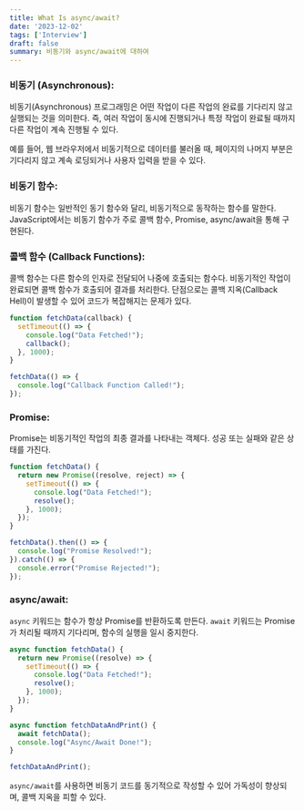 ```yaml
---
title: What Is async/await?
date: '2023-12-02'
tags: ['Interview']
draft: false
summary: 비동기와 async/await에 대하여
---
```


### 비동기 (Asynchronous):

비동기(Asynchronous) 프로그래밍은 어떤 작업이 다른 작업의 완료를 기다리지 않고 실행되는 것을 의미한다. 즉, 여러 작업이 동시에 진행되거나 특정 작업이 완료될 때까지 다른 작업이 계속 진행될 수 있다.

예를 들어, 웹 브라우저에서 비동기적으로 데이터를 불러올 때, 페이지의 나머지 부분은 기다리지 않고 계속 로딩되거나 사용자 입력을 받을 수 있다.

### 비동기 함수:

비동기 함수는 일반적인 동기 함수와 달리, 비동기적으로 동작하는 함수를 말한다. JavaScript에서는 비동기 함수가 주로 콜백 함수, Promise, async/await을 통해 구현된다.

### 콜백 함수 (Callback Functions):

콜백 함수는 다른 함수의 인자로 전달되어 나중에 호출되는 함수다. 비동기적인 작업이 완료되면 콜백 함수가 호출되어 결과를 처리한다. 단점으로는 콜백 지옥(Callback Hell)이 발생할 수 있어 코드가 복잡해지는 문제가 있다.

```javascript
function fetchData(callback) {
  setTimeout(() => {
    console.log("Data Fetched!");
    callback();
  }, 1000);
}

fetchData(() => {
  console.log("Callback Function Called!");
});
```

### Promise:

Promise는 비동기적인 작업의 최종 결과를 나타내는 객체다. 성공 또는 실패와 같은 상태를 가진다.

```javascript
function fetchData() {
  return new Promise((resolve, reject) => {
    setTimeout(() => {
      console.log("Data Fetched!");
      resolve();
    }, 1000);
  });
}

fetchData().then(() => {
  console.log("Promise Resolved!");
}).catch(() => {
  console.error("Promise Rejected!");
});
```

### async/await:

`async` 키워드는 함수가 항상 Promise를 반환하도록 만든다. `await` 키워드는 Promise가 처리될 때까지 기다리며, 함수의 실행을 일시 중지한다.

```javascript
async function fetchData() {
  return new Promise((resolve) => {
    setTimeout(() => {
      console.log("Data Fetched!");
      resolve();
    }, 1000);
  });
}

async function fetchDataAndPrint() {
  await fetchData();
  console.log("Async/Await Done!");
}

fetchDataAndPrint();
```

`async/await`를 사용하면 비동기 코드를 동기적으로 작성할 수 있어 가독성이 향상되며, 콜백 지옥을 피할 수 있다.